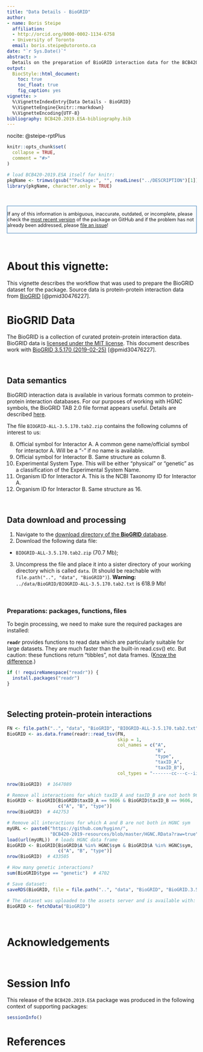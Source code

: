 ```yaml
---
title: "Data Details - BioGRID"
author:
- name: Boris Steipe
  affiliation: 
  - http://orcid.org/0000-0002-1134-6758
  - University of Toronto
  email: boris.steipe@utoronto.ca
date: "`r Sys.Date()`"
abstract: >
  Details on the preparation of BioGRID interaction data for the BCB420.2019.ESA package.
output:
  BiocStyle::html_document:
    toc: true
    toc_float: true
    fig_caption: yes
vignette: >
  %\VignetteIndexEntry{Data Details - BioGRID}
  %\VignetteEngine{knitr::rmarkdown}
  %\VignetteEncoding{UTF-8}
bibliography: BCB420.2019.ESA-bibliography.bib
---
```

<!-- bibliography that appears in the references, 
but not as a citation in the body -->
nocite: @steipe-rptPlus

<!--- this inline style supports diff-like highlighting -->
<style>
  .add {
    color: #22863a;
    background-color: #f0fff4;
  }
  .del {
    color: #b31d28;
    background-color: #ffeef0;
  }
</style>


```r
knitr::opts_chunk$set(
  collapse = TRUE,
  comment = "#>"
)

# load BCB420-2019.ESA itself for knitr:
pkgName <- trimws(gsub("^Package:", "", readLines("../DESCRIPTION")[1]))
library(pkgName, character.only = TRUE)

```

&nbsp;

<div style="font-size:90%;border:solid 1px #337ab7;background-color:#FAFBFC;margin-right:0px;">
If any of this information is ambiguous, inaccurate, outdated, or incomplete, please check the [most recent version](https://github.com/hyginn/BCB420.2019.ESA) of the package on GitHub and if the problem has not already been addressed, please 
[file an issue](https://github.com/hyginn/BCB420.2019.ESA/issues)!
</div>

&nbsp;

# About this vignette:

This vignette describes the workflow that was used to prepare the BioGRID dataset for the package. Source data is  protein-protein interaction data from [BioGRID ](https:/thebiogrid.org/) [@pmid30476227].


# BioGRID Data

The BioGRID is a collection of curated protein-protein interaction data. BioGRID data is [licensed under the MIT license](https://downloads.thebiogrid.org/Download/LICENSE.txt). This document describes work with [BioGRID 3.5.170 (2019-02-25)](https://downloads.thebiogrid.org/BioGRID/Release-Archive/BIOGRID-3.5.170/) [@pmid30476227].

&nbsp;

## Data semantics

BioGRID interaction data is available in various formats common to protein-protein interaction databases. For our purposes of working with HGNC symbols, the BioGRID TAB 2.0 file format appears useful. Details are described [here](https://wiki.thebiogrid.org/doku.php/biogrid_tab_version_2.0).

The file `BIOGRID-ALL-3.5.170.tab2.zip` contains the following columns of interest to us:

8. Official symbol for Interactor A. A common gene name/official symbol for interactor A. Will be a “-” if no name is available.
9. Official symbol for Interactor B. Same structure as column 8.
13. Experimental System Type. This will be either "physical" or "genetic" as a classification of the Experimental System Name.
16. Organism ID for Interactor A. This is the NCBI Taxonomy ID for Interactor A.
17. Organism ID for Interactor B. Same structure as 16.

&nbsp;

## Data download and processing

1. Navigate to the [download directory of the **BioGRID** database](https://downloads.thebiogrid.org/BioGRID/Release-Archive/BIOGRID-3.5.170/).
2. Download the following data file: 
* `BIOGRID-ALL-3.5.170.tab2.zip` (70.7 Mb);
3. Uncompress the file and place it into a sister directory of your working directory which is called `data`. (It should be reachable with `file.path("..", "data", "BioGRID")`). **Warning:**  `../data/BioGRID/BIOGRID-ALL-3.5.170.tab2.txt` is 618.9 Mb!

&nbsp;

### Preparations: packages, functions, files

To begin processing, we need to make sure the required packages are installed:

**`readr`** provides functions to read data which are particularly suitable for
large datasets. They are much faster than the built-in read.csv() etc. But caution: these functions return "tibbles", not data frames. ([Know the difference](https://cran.r-project.org/web/packages/tibble/vignettes/tibble.html).)
```R
if (! requireNamespace("readr")) {
  install.packages("readr")
}
```

&nbsp;


## Selecting protein-protein interactions

```R
FN <- file.path("..", "data", "BioGRID", "BIOGRID-ALL-3.5.170.tab2.txt")
BioGRID <- as.data.frame(readr::read_tsv(FN,
                                         skip = 1,
                                         col_names = c("A",
                                                       "B",
                                                       "type",
                                                       "taxID_A",
                                                       "taxID_B"),
                                         col_types = "-------cc---c--ii-------"))

nrow(BioGRID)  # 1647089

# Remove all interactions for which taxID_A and taxID_B are not both 9606
BioGRID <- BioGRID[BioGRID$taxID_A == 9606 & BioGRID$taxID_B == 9606, 
                   c("A", "B", "type")]
nrow(BioGRID)  # 442753

# Remove all interactions for which A and B are not both in HGNC sym
myURL <- paste0("https://github.com/hyginn/",
                "BCB420-2019-resources/blob/master/HGNC.RData?raw=true")
load(url(myURL))  # loads HGNC data frame
BioGRID <- BioGRID[BioGRID$A %in% HGNC$sym & BioGRID$A %in% HGNC$sym, 
                   c("A", "B", "type")]
nrow(BioGRID)  # 433505

# How many genetic interactions?
sum(BioGRID$type == "genetic")  # 4702

# Save dataset:
saveRDS(BioGRID, file = file.path("..", "data", "BioGRID", "BioGRID.3.5.170.rds"))  # 2.8 Mb

# The dataset was uploaded to the assets server and is available with:
BioGRID <- fetchData("BioGRID")

```


&nbsp;

# Acknowledgements

&nbsp;



# Session Info

This release of the `BCB420.2019.ESA` package was produced in the following context of supporting packages:

```r
sessionInfo()
```

<!-- the bibliography appears at the end of the page -->
# References


<!-- End -->
